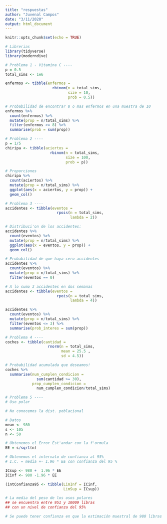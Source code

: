 ```yaml
---
title: "respuestas"
author: "Juvenal Campos"
date: "3/11/2020"
output: html_document
---
```


```r
knitr::opts_chunk$set(echo = TRUE)
```

```r
# Librerias
library(tidyverse)
library(moderndive)

# Problema 1 - Vitamina C ----
p = 0.5
total_sims <- 1e6

enfermos <- tibble(enfermos = 
                     rbinom(n = total_sims, 
                            size = 10, 
                            prob = 0.5)) 

# Probabilidad de encontrar 8 o mas enfermos en una muestra de 10 
enfermos %>% 
  count(enfermos) %>% 
  mutate(prop = n/total_sims) %>% 
  filter(enfermos >= 8) %>% 
  summarise(prob = sum(prop))
```

```r

# Problema 2 ----
p = 1/5
chiripa <- tibble(aciertos = 
                    rbinom(n = total_sims, 
                           size = 100, 
                           prob = p))

# Proporciones
chiripa %>% 
  count(aciertos) %>% 
  mutate(prop = n/total_sims) %>% 
  ggplot(aes(x = aciertos, y = prop)) + 
  geom_col()

```

```r
# Problema 3 ----
accidentes <- tibble(eventos = 
                       rpois(n = total_sims, 
                             lambda = 2))

# Distribuci'on de los accidentes: 
accidentes %>% 
  count(eventos) %>% 
  mutate(prop = n/total_sims) %>% 
  ggplot(aes(x = eventos, y = prop)) + 
  geom_col()

# Probabilidad de que haya cero accidentes
accidentes %>% 
  count(eventos) %>% 
  mutate(prop = n/total_sims) %>% 
  filter(eventos == 0)

# A lo sumo 3 accidentes en dos semanas
accidentes <- tibble(eventos = 
                       rpois(n = total_sims, 
                             lambda = 4))

accidentes %>% 
  count(eventos) %>% 
  mutate(prop = n/total_sims) %>% 
  filter(eventos <= 3) %>% 
  summarise(prob_interes = sum(prop))

```


```r
# Problema 4 ----
coches <- tibble(cantidad = 
                   rnorm(n = total_sims, 
                         mean = 25.5 , 
                         sd = 4.5))

# Probabilidad acumulada que deseamos!
coches %>% 
  summarise(num_cumplen_condicion = 
              sum(cantidad >= 30),
            prop_cumplen_condicion = 
              num_cumplen_condicion/total_sims)


```

```r
# Problema 5 ----
# Oso polar

# No conocemos la dist. poblacional 

# Datos
mean <- 980
s <- 105
n <- 50

# Obtenemos el Error Est'andar con la f'ormula
EE = s/sqrt(n)

# Obtenemos el intervalo de confianza al 95%
# I.C. = media +- 1.96 * EE con confianza del 95 %

ICsup <- 980 +  1.96 * EE
ICinf <- 980 -1.96 * EE

(intConfianza95 <- tibble(LimInf = ICinf, 
                          LimSup = ICsup))

# La media del peso de los osos polares 
## se encuentra entre 951 y 10009 libras 
## con un nivel de confianza del 95%

# Se puede tener confianza en que la estimación muestral de 980 libras está a no más de +-􏰋 29 libras de la media poblacional.

```
